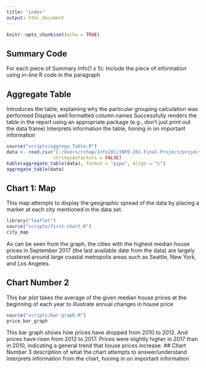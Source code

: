 ```yaml
---
title: "index"
output: html_document
---
```


```r
knitr::opts_chunk$set(echo = TRUE)
```

## Summary Code

For each piece of Summary Info(1 x 5): Include the piece of information using in-line R code in the paragraph

## Aggregate Table

Introduces the table, explaining why the particular grouping calculation was performed
Displays well formatted column names
Successfully renders the table in the report using an appropriate package (e.g., don't just print
out the data frame)
Interprets information the table, honing in on important information
```r
source("scripts/aggrega_Table.R")
data <- read.csv("C:/Users/rchap/Info201/INFO-201-Final-Project/project-data/median-listing-price/State_MedianListingPrice_AllHomes.csv",
                 stringsAsFactors = FALSE)
kable(aggregate_table(data), format = "pipe", align = "c")
aggregate_table(data)

```
## Chart 1: Map

This map attempts to display the geographic spread of the data by placing a
marker at each city mentioned in the data set.
```r
library("leaflet")
source("scripts/first-chart.R")
city_map
```
As can be seen from the graph, the cities with the highest median house prices
in September 2017 (the last available date from the data) are largely clustered
around large coastal metropolis areas such as Seattle, New York, and Los
Angeles.

## Chart Number 2
This bar plot takes the average of the given median house prices at the
beginning of each year to illustrate annual changes in house price
```r
source("scripts/bar-graph.R")
price_bar_graph
```
This bar graph shows how prices have dropped from 2010 to 2012. And prices have
risen from 2012 to 2017. Prices were slightly higher in 2017 than in 2010,
indicating a general trend that house prices increase. 
## Chart Number 3
description of what the chart attempts to answer/understand
Interprets information from the chart, honing in on important information
 
